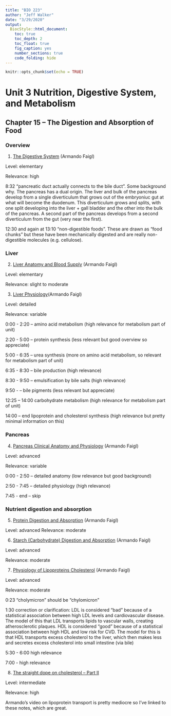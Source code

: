 ```yaml
---
title: "BIO 223"
author: "Jeff Walker"
date: "3/29/2020"
output:
  BiocStyle::html_document:
    toc: true
    toc_depth: 2
    toc_float: true
    fig_caption: yes
    number_sections: true
    code_folding: hide
---
```


```r
knitr::opts_chunk$set(echo = TRUE)
```

# Unit 3 Nutrition, Digestive System, and Metabolism
## Chapter 15 -- The Digestion and Absorption of Food
### Overview

1. [The Digestive System](https://www.youtube.com/watch?v=goSC-1YvHVk) (Armando Faigl)

Level: elementary

Relevance: high

8:32 "pancreatic duct actually connects to the bile duct". Some background why. The pancreas has a dual origin. The liver and bulk of the pancreas develop from a single diverticulum that grows out of the embryoniuc gut at what will become the duodenum. This diverticulum grows and splits, with one split developing into the liver + gall bladder and the other into the bulk of the pancreas. A second part of the pancreas develops from a second diverticulum from the gut (very near the first).

12:30 and again at 13:10 "non-digestible foods". These are drawn as "food chunks" but these have been mechanically digested and are really non-digestible molecules (e.g. cellulose).

### Liver

2. [Liver Anatomy and Blood Supply](https://www.youtube.com/watch?v=a1vgszd5_yM) (Armando Faigl)

Level: elementary

Relevance: slight to moderate

3. [Liver Physiology](https://www.youtube.com/watch?v=L61Z2uV-jOw)(Armando Faigl)

Level: detailed

Relevance: variable

0:00 - 2:20 -- amino acid metabolism (high relevance for metabolism part of unit)

2:20 - 5:00 -- protein synthesis (less relevant but good overview so appreciate)

5:00 - 6:35 -- urea synthesis (more on amino acid metabolism, so relevant for metabolism part of unit)

6:35 - 8:30 -- bile production (high relevance)

8:30 - 9:50 -- emulsification by bile salts (high relevance)

9:50 - -- bile pigments (less relevant but appreciate)

12:25 -- 14:00 carbohydrate metabolism (high relevance for metabolism part of unit)

14:00 -- end lipoprotein and cholesterol synthesis (high relevance but pretty minimal information on this)

### Pancreas

4. [Pancreas Clinical Anatomy and Physiology](https://www.youtube.com/watch?v=9TSt9IuozMg) (Armando Faigl)

Level: advanced

Relevance: variable

0:00 - 2:50 -- detailed anatomy (low relevance but good background)

2:50 - 7:45 -- detailed physiology (high relevance)

7:45 - end -- skip

### Nutrient digestion and absorption

5. [Protein Digestion and Absorption](https://www.youtube.com/watch?v=HL7-fYBtJ1Y) (Armando Faigl)

Level: advanced
Relevance: moderate

6. [Starch (Carbohydrate) Digestion and Absorption](https://www.youtube.com/watch?v=LWfXeCVp7Wk) (Armando Faigl)

Level: advanced

Relevance: moderate

7. [Physiology of Lipoproteins Cholesterol](https://www.youtube.com/watch?v=PkKH8lTxvzA) (Armando Faigl)

Level: advanced

Relevance: moderate

0:23 "cholymicron" should be "chylomicron"

1:30 correction or clarification: LDL is considered "bad" because of a statistical association between high LDL levels and cardiovascular disease. The model of this that LDL transports lipids to vascular walls, creating atherosclerotic plaques. HDL is considered "good" because of a statistical association between high HDL and low risk for CVD. The model for this is that HDL transports excess cholesterol to the liver, which then makes less and secretes excess cholesterol into small intestine (via bile)

5:30 - 6:00 high relevance

7:00 -  high relevance

8. [The straight dope on cholesterol – Part II](https://peterattiamd.com/the-straight-dope-on-cholesterol-part-ii/)

Level: intermediate

Relevance: high

Armando's video on lipoprotein transport is pretty mediocre so I've linked to these notes, which are great.
